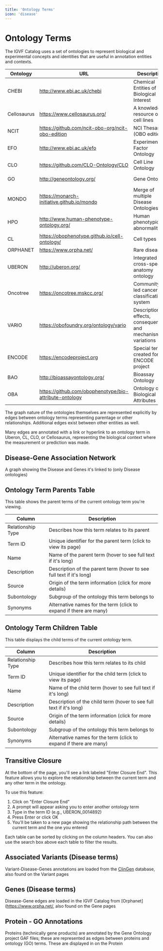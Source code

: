 ```yaml
---
title: 'Ontology Terms'
icon: 'disease'
---
```


# Ontology Terms

The IGVF Catalog uses a set of ontologies to represent biological and experimental concepts and identities that are useful in annotation entities and contexts.

| Ontology | URL | Description | Usage |
|----------|-----|-------------|-------|
| CHEBI	| http://www.ebi.ac.uk/chebi	|	Chemical Entities of Biological Interest | Drugs and Chemicals |
| Cellosaurus	| https://www.cellosaurus.org/	|	A knowledge resource on cell lines | Biosamples |
| NCIT	| https://github.com/ncit-obo-org/ncit-obo-edition	|	NCI Thesarus (OBO edition) | Phenotypes and others |
| EFO	| http://www.ebi.ac.uk/efo	|	Experimental Factor Ontology | Assays and others |
| CLO	| https://github.com/CLO-Ontology/CLO	|	Cell Line Ontology | Biosamples |
| GO	| http://geneontology.org/	|	Gene Ontology | Functional Annotations |
| MONDO	| https://monarch-initiative.github.io/mondo	|	Merge of multiple Disease Ontologies | Diseases and Phenotypes |
| HPO	| http://www.human-phenotype-ontology.org/	|	Human phenotypic abnormalities | Phenotypes |
| CL	| https://obophenotype.github.io/cell-ontology/	|	Cell types | Biosamples |
| ORPHANET	| https://www.orpha.net/	|	Rare diseases | Diseases | 
| UBERON	| http://uberon.org/	|	Integrated cross-species anatomy ontology | Biosamples |
| Oncotree	| https://oncotree.mskcc.org/	|	Community-led cancer classification system | Diseases | 
| VARIO	| https://obofoundry.org/ontology/vario	|	Description of effects, consequences, and mechanisms of variations | Genetic entites |
| ENCODE	| https://encodeproject.org	|	Special terms created for the ENCODE project | Biosamples |
| BAO	| http://bioassayontology.org/	|	Bioassay Ontology | Assays targets | 
| OBA	| https://github.com/obophenotype/bio-attribute-ontology	|	Ontology of Biological Attributes | Assay targets |

The graph nature of the ontologies themselves are represented explicitly by edges between ontology terms representing parentage or other
relationships.  Additional edges exist between other entities as well.

Many edges are annotated with a link or hyperlink to an ontology term in Uberon, CL, CLO, or Cellosaurus, representing the biological context
where the measurement or prediction was made.


## Disease-Gene Association Network
A graph showing the Disease and Genes it's linked to (only Disease ontologies)

## Ontology Term Parents Table

This table shows the parent terms of the current ontology term you're viewing.

| Column | Description |
|--------|-------------|
| Relationship Type | Describes how this term relates to its parent |
| Term ID | Unique identifier for the parent term (click to view its page) |
| Name | Name of the parent term (hover to see full text if it's long) |
| Description | Description of the parent term (hover to see full text if it's long) |
| Source | Origin of the term information (click for more details) |
| Subontology | Subgroup of the ontology this term belongs to |
| Synonyms | Alternative names for the term (click to expand if there are many) |

## Ontology Term Children Table

This table displays the child terms of the current ontology term.

| Column | Description |
|--------|-------------|
| Relationship Type | Describes how this term relates to its child |
| Term ID | Unique identifier for the child term (click to view its page) |
| Name | Name of the child term (hover to see full text if it's long) |
| Description | Description of the child term (hover to see full text if it's long) |
| Source | Origin of the term information (click for more details) |
| Subontology | Subgroup of the ontology this term belongs to |
| Synonyms | Alternative names for the term (click to expand if there are many) |

## Transitive Closure

At the bottom of the page, you'll see a link labeled "Enter Closure End". This feature allows you to explore the relationship between the current term and any other term in the ontology.

To use this feature:
1. Click on "Enter Closure End"
2. A prompt will appear asking you to enter another ontology term
3. Type in the term ID (e.g., UBERON_0014892)
4. Press Enter or click OK
5. You'll be taken to a new page showing the relationship path between the current term and the one you entered

Each table can be sorted by clicking on the column headers. You can also use the search box above each table to filter the results.

## Associated Variants (Disease terms)

Variant-Disease-Genes annotations are loaded from the [ClinGen](https://clinicalgenome.org/) database, also found on the Variant pages


## Genes (Disease terms)

Disease-Gene edges are loaded in the IGVF Catalog from [Orphanet](https://www.orpha.net/, also found on the Gene pages 


## Protein - GO Annotations

Proteins (technically gene products) are annotated by the Gene Ontology project GAF files; 
these are represented as edges between proteins and ontology (GO) terms. These are displayed in on the Protein 


